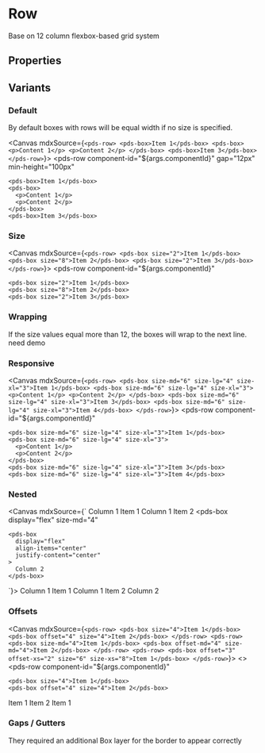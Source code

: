 
<Meta of={stories} />

# Row
Base on 12 column flexbox-based grid system

## Properties

<ArgTypes of={stories} />

## Variants

### Default
By default boxes with rows will be equal width if no size is specified.

<Canvas mdxSource={`
<pds-row>
  <pds-box>Item 1</pds-box>
  <pds-box>
    <p>Content 1</p>
    <p>Content 2</p>
  </pds-box>
  <pds-box>Item 3</pds-box>
</pds-row>
`}>
  <pds-row
    component-id="${args.componentId}" 
    gap="12px"
    min-height="100px"
  >
    <pds-box>Item 1</pds-box>
    <pds-box>
      <p>Content 1</p>
      <p>Content 2</p>
    </pds-box>
    <pds-box>Item 3</pds-box>
  </pds-row>
</Canvas>

### Size
<Canvas mdxSource={`
<pds-row>
  <pds-box size="2">Item 1</pds-box>
  <pds-box size="8">Item 2</pds-box>
  <pds-box size="2">Item 3</pds-box>
</pds-row>
`}>
  <pds-row
    component-id="${args.componentId}" 
  >
    <pds-box size="2">Item 1</pds-box>
    <pds-box size="8">Item 2</pds-box>
    <pds-box size="2">Item 3</pds-box>
  </pds-row>
</Canvas>

### Wrapping
If the size values equal more than 12, the boxes will wrap to the next line.
need demo

### Responsive
<Canvas mdxSource={`
<pds-row>
  <pds-box size-md="6" size-lg="4" size-xl="3">Item 1</pds-box>
  <pds-box size-md="6" size-lg="4" size-xl="3">
    <p>Content 1</p>
    <p>Content 2</p>
  </pds-box>
  <pds-box size-md="6" size-lg="4" size-xl="3">Item 3</pds-box>
  <pds-box size-md="6" size-lg="4" size-xl="3">Item 4</pds-box>
</pds-row>
`}>
  <pds-row
    component-id="${args.componentId}" 
  >
    <pds-box size-md="6" size-lg="4" size-xl="3">Item 1</pds-box>
    <pds-box size-md="6" size-lg="4" size-xl="3">
      <p>Content 1</p>
      <p>Content 2</p>
    </pds-box>
    <pds-box size-md="6" size-lg="4" size-xl="3">Item 3</pds-box>
    <pds-box size-md="6" size-lg="4" size-xl="3">Item 4</pds-box>
  </pds-row>
</Canvas>

### Nested

<Canvas mdxSource={`
<pds-row>
  <pds-box size-md="8">
    <pds-row>
      <pds-box size-xl="6">Column 1 Item 1</pds-box>
      <pds-box size-xl="6">Column 1 Item 2</pds-box>
    </pds-row>
  </pds-box>
  <pds-box
    display="flex"
    size-md="4"
  >
    <pds-box
      display="flex"
      align-items="center"
      justify-content="center"
    >
      Column 2
    </pds-box>
  </pds-box>
</pds-row>
`}>
  <pds-row>
    <pds-box size-md="8">
      <pds-row>
        <pds-box size-xl="6">Column 1 Item 1</pds-box>
        <pds-box size-xl="6">Column 1 Item 2</pds-box>
      </pds-row>
    </pds-box>
    <pds-box
      display="flex"
      size-md="4"
    >
      <pds-box
        display="flex"
        align-items="center"
        justify-content="center"
      >
        Column 2
      </pds-box>
    </pds-box>
  </pds-row>
</Canvas>

### Offsets
<Canvas mdxSource={`
<pds-row>
  <pds-box size="4">Item 1</pds-box>
  <pds-box offset="4" size="4">Item 2</pds-box>
</pds-row>
<pds-row>
  <pds-box size-md="4">Item 1</pds-box>
  <pds-box offset-md="4" size-md="4">Item 2</pds-box>
</pds-row>
<pds-row>
  <pds-box offset="3" offset-xs="2" size="6" size-xs="8">Item 1</pds-box>
</pds-row>
`}>
<>
  <pds-row
    component-id="${args.componentId}" 
  >
    <pds-box size="4">Item 1</pds-box>
    <pds-box offset="4" size="4">Item 2</pds-box>
  </pds-row>
  <pds-row
    component-id="${args.componentId}" 
  >
    <pds-box size-md="4">Item 1</pds-box>
    <pds-box offset-md="4" size-md="4">Item 2</pds-box>
  </pds-row>
  <pds-row
    component-id="${args.componentId}" 
  >
    <pds-box offset="3" offset-xs="2" size="6" size-xs="8">Item 1</pds-box>
  </pds-row>
</>
</Canvas>

### Gaps / Gutters

They required an additional Box layer for the border to appear correctly